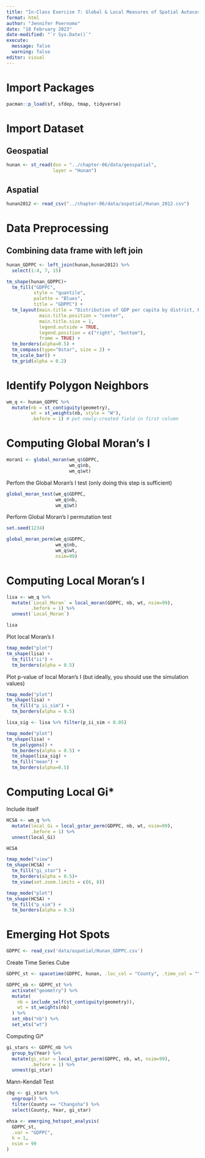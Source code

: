 ```yaml
---
title: "In-Class Exercise 7: Global & Local Measures of Spatial Autocorrelation"
format: html
author: "Jennifer Poernomo"
date: "18 February 2023"
date-modified: "`r Sys.Date()`"
execute: 
  message: false
  warning: false
editor: visual
---
```


# Import Packages

```r
pacman::p_load(sf, sfdep, tmap, tidyverse)
```

# Import Dataset

## Geospatial

```r
hunan <- st_read(dsn = "../chapter-06/data/geospatial", 
                 layer = "Hunan")
```

## Aspatial

```r
hunan2012 <- read_csv("../chapter-06/data/aspatial/Hunan_2012.csv")
```

# Data Preprocessing

## Combining data frame with left join

```r
hunan_GDPPC <- left_join(hunan,hunan2012) %>%
  select(1:4, 7, 15)
```

```r
tm_shape(hunan_GDPPC)+
  tm_fill("GDPPC", 
          style = "quantile", 
          palette = "Blues",
          title = "GDPPC") +
  tm_layout(main.title = "Distribution of GDP per capita by district, Hunan Province",
            main.title.position = "center",
            main.title.size = 1,
            legend.outside = TRUE,
            legend.position = c("right", "bottom"),
            frame = TRUE) +
  tm_borders(alpha=0.5) +
  tm_compass(type="8star", size = 2) +
  tm_scale_bar() +
  tm_grid(alpha = 0.2)
```

# Identify Polygon Neighbors

```r
wm_q <- hunan_GDPPC %>%
  mutate(nb = st_contiguity(geometry),
         wt = st_weights(nb, style = "W"),
         .before = 1) # put newly-created field in first column
```

# Computing Global Moran's I

```r
moran1 <- global_moran(wm_q$GDPPC,
                       wm_q$nb,
                       wm_q$wt)
```

Perfom the Global Moran's I test (only doing this step is sufficient)

```r
global_moran_test(wm_q$GDPPC,
                  wm_q$nb,
                  wm_q$wt)
```

Perform Global Moran's I permutation test

```r
set.seed(1234)
```

```r
global_moran_perm(wm_q$GDPPC,
                  wm_q$nb,
                  wm_q$wt,
                  nsim=99)
```

# Computing Local Moran's I

```r
lisa <- wm_q %>% 
  mutate(`Local_Moran` = local_moran(GDPPC, nb, wt, nsim=99),
         .before = 1) %>%
  unnest(`Local_Moran`)

lisa
```

Plot local Moran's I

```r
tmap_mode("plot")
tm_shape(lisa) +
  tm_fill("ii") +
  tm_borders(alpha = 0.5)
```

Plot p-value of local Moran's I (but ideally, you should use the simulation values)

```r
tmap_mode("plot")
tm_shape(lisa) +
  tm_fill("p_ii_sim") +
  tm_borders(alpha = 0.5)
```

```r
lisa_sig <- lisa %>% filter(p_ii_sim < 0.05)

tmap_mode("plot")
tm_shape(lisa) +
  tm_polygons() +
  tm_borders(alpha = 0.5) +
  tm_shape(lisa_sig) + 
  tm_fill("mean") +
  tm_borders(alpha=0.5)
```

# Computing Local Gi\*

Include itself

```r
HCSA <- wm_q %>%
  mutate(local_Gi = local_gstar_perm(GDPPC, nb, wt, nsim=99),
         .before = 1) %>%
  unnest(local_Gi)

HCSA
```

```r
tmap_mode("view")
tm_shape(HCSA) +
  tm_fill("gi_star") +
  tm_borders(alpha = 0.5)+ 
  tm_view(set.zoom.limits = c(6, 8))
```

```r
tmap_mode("plot")
tm_shape(HCSA) +
  tm_fill("p_sim") +
  tm_borders(alpha = 0.5)
```

# Emerging Hot Spots

```r
GDPPC <- read_csv('data/aspatial/Hunan_GDPPC.csv')
```

Create Time Series Cube

```r
GDPPC_st <- spacetime(GDPPC, hunan, .loc_col = "County", .time_col = "Year")
```

```r
GDPPC_nb <- GDPPC_st %>%
  activate("geometry") %>%
  mutate(
    nb = include_self(st_contiguity(geometry)),
    wt = st_weights(nb)
  ) %>%
  set_nbs("nb") %>%
  set_wts("wt")
```

Computing Gi\*

```r
gi_stars <- GDPPC_nb %>%
  group_by(Year) %>%
  mutate(gi_star = local_gstar_perm(GDPPC, nb, wt, nsim=99),
         .before = 1) %>%
  unnest(gi_star)
```

Mann-Kendall Test

```r
cbg <- gi_stars %>%
  ungroup() %>%
  filter(County == "Changsha") %>%
  select(County, Year, gi_star)
```

```r
ehsa <- emerging_hotspot_analysis(
  GDPPC_st,
  .var = "GDPPC",
  k = 1,
  nsim = 99
)
```
